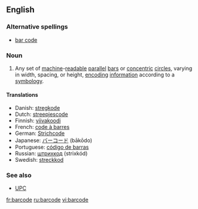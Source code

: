 ==English==
{{wikipedia|bar code}}

===Alternative spellings===
*[[bar code]]

===Noun===
{{en-noun}}

# Any set of [[machine]]-[[readable]] [[parallel]] [[bar]]s or [[concentric]] [[circle]]s, varying in width, spacing, or height, [[encoding]] [[information]] according to a [[symbology]].

====Translations====
*Danish: [[stregkode]]
*Dutch: [[streepjescode]]
*Finnish: [[viivakoodi]]
*French: [[code à barres]]
*German: [[Strichcode]] {{m}}
*Japanese: [[バーコード]] (bākōdo)
*Portuguese: [[código de barras]] {{m}}
*Russian: [[штрихкод]] (strixkód) {{m}}
*Swedish: [[streckkod]] {{c}}

===See also===
*[[UPC]]

[[fr:barcode]]
[[ru:barcode]]
[[vi:barcode]]